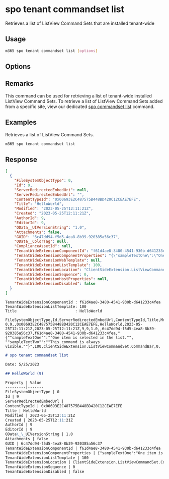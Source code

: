 
# spo tenant commandset list

Retrieves a list of ListView Command Sets that are installed tenant-wide

## Usage

```sh
m365 spo tenant commandset list [options]
```

## Options

<Global />

## Remarks

This command can be used for retrieving a list of tenant-wide installed ListView Command Sets. To retrieve a list of ListView Command Sets added from a specific site, view our dedicated [spo commandset list](../commandset/commandset-list.mdx) command.

## Examples

Retrieves a list of ListView Command Sets.

```sh
m365 spo tenant commandset list
```

## Response

<Tabs>
  <TabItem value="JSON">

  ```json
  [
    {
      "FileSystemObjectType": 0,
      "Id": 9,
      "ServerRedirectedEmbedUri": null,
      "ServerRedirectedEmbedUrl": "",
      "ContentTypeId": "0x00693E2C487575B448BD420C12CEAE7EFE",
      "Title": "HelloWorld",
      "Modified": "2023-05-25T12:11:21Z",
      "Created": "2023-05-25T12:11:21Z",
      "AuthorId": 9,
      "EditorId": 9,
      "OData__UIVersionString": "1.0",
      "Attachments": false,
      "GUID": "6c47dd94-f5d5-4ea8-8b39-920385a56c37",
      "OData__ColorTag": null,
      "ComplianceAssetId": null,
      "TenantWideExtensionComponentId": "f61d4ae8-3480-4541-930b-d641233c4fea",
      "TenantWideExtensionComponentProperties": "{\"sampleTextOne\":\"One item is selected in the list.\", \"sampleTextTwo\":\"This command is always visible.\"}",
      "TenantWideExtensionWebTemplate": null,
      "TenantWideExtensionListTemplate": 100,
      "TenantWideExtensionLocation": "ClientSideExtension.ListViewCommandSet.CommandBar",
      "TenantWideExtensionSequence": 0,
      "TenantWideExtensionHostProperties": null,
      "TenantWideExtensionDisabled": false
    }
  ]
  ```

  </TabItem>
  <TabItem value="Text">

  ```text
  TenantWideExtensionComponentId : f61d4ae8-3480-4541-930b-d641233c4fea
  TenantWideExtensionListTemplate: 100
  Title                          : HelloWorld
  ```

  </TabItem>
  <TabItem value="CSV">

  ```csv
  FileSystemObjectType,Id,ServerRedirectedEmbedUrl,ContentTypeId,Title,Modified,Created,AuthorId,EditorId,OData__UIVersionString,Attachments,GUID,TenantWideExtensionComponentId,TenantWideExtensionComponentProperties,TenantWideExtensionListTemplate,TenantWideExtensionLocation,TenantWideExtensionSequence,TenantWideExtensionDisabled
  0,9,,0x00693E2C487575B448BD420C12CEAE7EFE,HelloWorld,2023-05-25T12:11:21Z,2023-05-25T12:11:21Z,9,9,1.0,,6c47dd94-f5d5-4ea8-8b39-920385a56c37,f61d4ae8-3480-4541-930b-d641233c4fea,"{""sampleTextOne"":""One item is selected in the list."", ""sampleTextTwo"":""This command is always visible.""}",100,ClientSideExtension.ListViewCommandSet.CommandBar,0,
  ```

  </TabItem>
  <TabItem value="Markdown">

  ```md
  # spo tenant commandset list

  Date: 5/25/2023

  ## HelloWorld (9)

  Property | Value
  ---------|-------
  FileSystemObjectType | 0
  Id | 9
  ServerRedirectedEmbedUrl |
  ContentTypeId | 0x00693E2C487575B448BD420C12CEAE7EFE
  Title | HelloWorld
  Modified | 2023-05-25T12:11:21Z
  Created | 2023-05-25T12:11:21Z
  AuthorId | 9
  EditorId | 9
  OData\_\_UIVersionString | 1.0
  Attachments | false
  GUID | 6c47dd94-f5d5-4ea8-8b39-920385a56c37
  TenantWideExtensionComponentId | f61d4ae8-3480-4541-930b-d641233c4fea
  TenantWideExtensionComponentProperties | {"sampleTextOne":"One item is selected in the list.", "sampleTextTwo":"This command is always visible."}
  TenantWideExtensionListTemplate | 100
  TenantWideExtensionLocation | ClientSideExtension.ListViewCommandSet.CommandBar
  TenantWideExtensionSequence | 0
  TenantWideExtensionDisabled | false
  ```
    
  </TabItem>
</Tabs>
